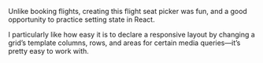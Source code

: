 
<Metatags
  title="Flight seat picker | May 14 | CSS Grid a day"
  description="An example of using CSS grid every day, from May 1–31st, 2019."
  thumbnail="https://cssgrid31.brett.cool/opengraph/may-14.png"
  url="https://cssgrid31.brett.cool"
  pathname="/may-14"
/>

<Application />

<Footer date={14} prev={true} next={true}>

Unlike booking flights, creating this flight seat picker was fun, and a good opportunity to practice setting state in React.

I particularly like how easy it is to declare a responsive layout by changing a grid’s template columns, rows, and areas for certain media queries—it’s pretty easy to work with.
</Footer>
